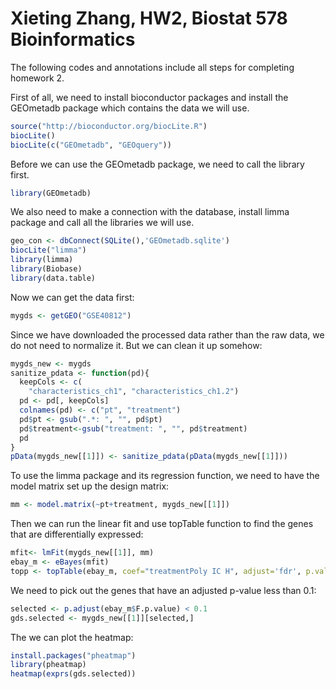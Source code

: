
Xieting Zhang, HW2, Biostat 578 Bioinformatics
========================================================

The following codes and annotations include all steps for completing homework 2.

First of all, we need to install bioconductor packages and install the GEOmetadb package which contains the data
we will use. 
```r
source("http://bioconductor.org/biocLite.R")
biocLite()
biocLite(c("GEOmetadb", "GEOquery"))
```

Before we can use the GEOmetadb package, we need to call the library
first. 
```r
library(GEOmetadb)
```

We also need to make a connection with the database, install limma package and call all the 
libraries we will use. 

```r
geo_con <- dbConnect(SQLite(),'GEOmetadb.sqlite')
biocLite("limma")
library(limma)
library(Biobase)
library(data.table)
```


Now we can get the data first:

```r
mygds <- getGEO("GSE40812")
```

Since we have downloaded the processed data rather than the raw data, we do not need to normalize it. But we can
clean it up somehow:

```r
mygds_new <- mygds
sanitize_pdata <- function(pd){
  keepCols <- c(
    "characteristics_ch1", "characteristics_ch1.2")
  pd <- pd[, keepCols]
  colnames(pd) <- c("pt", "treatment")
  pd$pt <- gsub(".*: ", "", pd$pt)
  pd$treatment<-gsub("treatment: ", "", pd$treatment)
  pd
}
pData(mygds_new[[1]]) <- sanitize_pdata(pData(mygds_new[[1]]))
```

To use the limma package and its regression function, we need to have the model matrix set up 
the design matrix:

```r
mm <- model.matrix(~pt+treatment, mygds_new[[1]])

```

Then we can run the linear fit and use topTable function to find the genes that
are differentially expressed:

```r
mfit<- lmFit(mygds_new[[1]], mm)
ebay_m <- eBayes(mfit)
topp <- topTable(ebay_m, coef="treatmentPoly IC H", adjust='fdr', p.value = 0.05)
```

We need to pick out the genes that have an adjusted p-value less than 0.1:
```r
selected <- p.adjust(ebay_m$F.p.value) < 0.1
gds.selected <- mygds_new[[1]][selected,]
```

The we can plot the heatmap:
```r
install.packages("pheatmap")
library(pheatmap)
heatmap(exprs(gds.selected))
```
